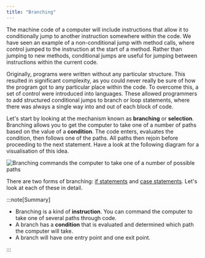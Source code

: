 ```yaml
---
title: "Branching"
---
```


The machine code of a computer will include instructions that allow it to conditionally jump to another instruction somewhere within the code. We have seen an example of a non-conditional jump with method calls, where control jumped to the instruction at the start of a method. Rather than jumping to new methods, conditional jumps are useful for jumping between instructions within the current code.

Originally, programs were written without any particular structure. This resulted in significant complexity, as you could never really be sure of how the program got to any particular place within the code. To overcome this, a set of control were introduced into languages. These allowed programmers to add structured conditional jumps to branch or loop statements, where there was always a single way into and out of each block of code.

Let's start by looking at the mechanism known as **branching** or **selection**. Branching allows you to get the computer to take one of a number of paths based on the value of a **condition**. The code enters, evaluates the condition, then follows one of the paths. All paths then rejoin before proceeding to the next statement. Have a look at the following diagram for a visualisation of this idea.

![Branching commands the computer to take one of a number of possible paths](./images/branching.png "Branching commands the computer to take one of a number of possible paths")

There are two forms of branching: [if statements](../03-1-if) and [case statements](../03-2-case).
Let's look at each of these in detail.

:::note[Summary]

- Branching is a kind of **instruction**. You can command the computer to take one of several paths through code.
- A branch has a **condition** that is evaluated and determined which path the computer will take.
- A branch will have one entry point and one exit point.

:::
